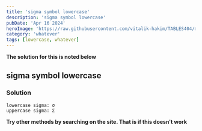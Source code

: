 ```yaml
---
title: 'sigma symbol lowercase'
description: 'sigma symbol lowercase'
pubDate: 'Apr 16 2024'
heroImage: 'https://raw.githubusercontent.com/vitalik-hakim/TABLES404/main/error_b/misc.png'
category: 'whatever'
tags: [lowercase, whatever]
---
```


**The solution for this is noted below**

## sigma symbol lowercase

### Solution

```whatever
lowercase sigma: σ
uppercase sigma: Σ
```

**Try other methods by searching on the site. That is if this doesn't work**
